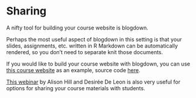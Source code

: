 # Sharing {#sharing}

A nifty tool for building your course website is blogdown.

Perhaps the most useful aspect of blogdown in this setting is that your slides, assignments, etc. written in R Markdown can be automatically rendered, so you don’t need to separate knit those documents. 

If you would like to build your course website with blogdown, you can use [this course website](http://introds.org/) as an example, source code [here](https://github.com/ids-s1-19/website).

[This webinar](https://resources.rstudio.com/webinars/sharing-on-short-notice-how-to-get-your-materials-online-with-r-markdown) by Alison Hill and Desirée De Leon is also very useful for options for sharing your course materials with students.
